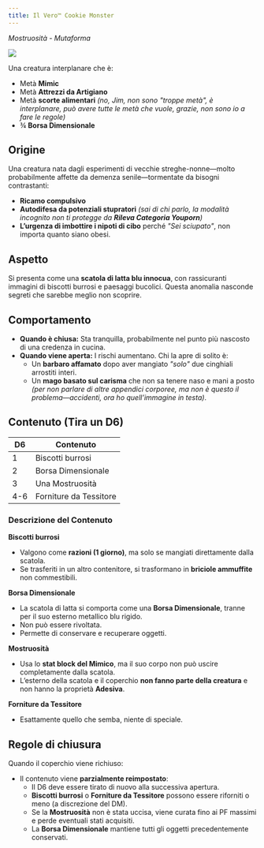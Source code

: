 ```yaml
---
title: Il Vero™ Cookie Monster
---
```


_Mostruosità - Mutaforma_

<img
  style="max-height: 364px;"
  src="https://sdmntpreastus2.oaiusercontent.com/files/00000000-81d8-61f6-a9cd-3402916e7704/raw?se=2025-10-11T15%3A11%3A11Z&sp=r&sv=2024-08-04&sr=b&scid=1225759c-c6b0-5e19-973b-24457dc1afb5&skoid=6658dbdd-f305-4d30-8f6b-d62218202cb9&sktid=a48cca56-e6da-484e-a814-9c849652bcb3&skt=2025-10-11T06%3A37%3A05Z&ske=2025-10-12T06%3A37%3A05Z&sks=b&skv=2024-08-04&sig=Ev78S3ekzb4oIHJB2nYpX6y3B2%2Bj688QaCLr/IjmuQU%3D"
/>

Una creatura interplanare che è:

- Metà **Mimic**
- Metà **Attrezzi da Artigiano**
- Metà **scorte alimentari** _(no, Jim, non sono "troppe metà", è interplanare, può avere tutte le metà che vuole, grazie, non sono io a fare le regole)_
- ¾ **Borsa Dimensionale**

## Origine

Una creatura nata dagli esperimenti di vecchie streghe-nonne—molto probabilmente affette da demenza senile—tormentate da bisogni contrastanti:

- **Ricamo compulsivo**
- **Autodifesa da potenziali stupratori** _(sai di chi parlo, la modalità incognito non ti protegge da **Rileva Categoria Youporn**)_
- **L’urgenza di imbottire i nipoti di cibo** perché _"Sei sciupato"_, non importa quanto siano obesi.

## Aspetto

Si presenta come una **scatola di latta blu innocua**, con rassicuranti immagini di biscotti burrosi e paesaggi bucolici. Questa anomalia nasconde segreti che sarebbe meglio non scoprire.

## Comportamento

- **Quando è chiusa:** Sta tranquilla, probabilmente nel punto più nascosto di una credenza in cucina.
- **Quando viene aperta:** I rischi aumentano. Chi la apre di solito è:
  - Un **barbaro affamato** dopo aver mangiato _"solo"_ due cinghiali arrostiti interi.
  - Un **mago basato sul carisma** che non sa tenere naso e mani a posto _(per non parlare di altre appendici corporee, ma non è questo il problema—accidenti, ora ho quell’immagine in testa)_.

## Contenuto (Tira un D6)

| D6  | Contenuto              |
| --- | ---------------------- |
| 1   | Biscotti burrosi       |
| 2   | Borsa Dimensionale     |
| 3   | Una Mostruosità        |
| 4-6 | Forniture da Tessitore |

### Descrizione del Contenuto

**Biscotti burrosi**

- Valgono come **razioni (1 giorno)**, ma solo se mangiati direttamente dalla scatola.
- Se trasferiti in un altro contenitore, si trasformano in **briciole ammuffite** non commestibili.

**Borsa Dimensionale**

- La scatola di latta si comporta come una **Borsa Dimensionale**, tranne per il suo esterno metallico blu rigido.
- Non può essere rivoltata.
- Permette di conservare e recuperare oggetti.

**Mostruosità**

- Usa lo **stat block del Mimico**, ma il suo corpo non può uscire completamente dalla scatola.
- L’esterno della scatola e il coperchio **non fanno parte della creatura** e non hanno la proprietà **Adesiva**.

**Forniture da Tessitore**

- Esattamente quello che semba, niente di speciale.

## Regole di chiusura

Quando il coperchio viene richiuso:

- Il contenuto viene **parzialmente reimpostato**:
  - Il D6 deve essere tirato di nuovo alla successiva apertura.
  - **Biscotti burrosi** o **Forniture da Tessitore** possono essere riforniti o meno (a discrezione del DM).
  - Se la **Mostruosità** non è stata uccisa, viene curata fino ai PF massimi e perde eventuali stati acquisiti.
  - La **Borsa Dimensionale** mantiene tutti gli oggetti precedentemente conservati.

